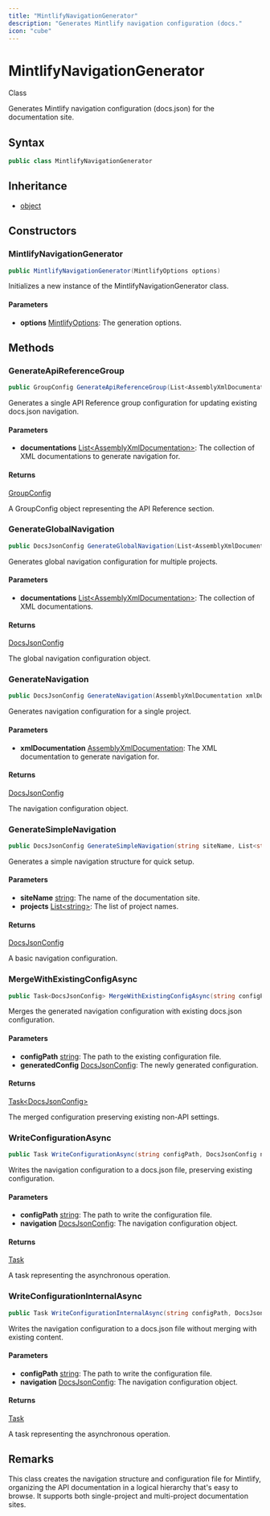 ```yaml
---
title: "MintlifyNavigationGenerator"
description: "Generates Mintlify navigation configuration (docs."
icon: "cube"
---
```


# MintlifyNavigationGenerator

<Badge variant="outline">Class</Badge>

Generates Mintlify navigation configuration (docs.json) for the documentation site.

## Syntax

```csharp
public class MintlifyNavigationGenerator
```

## Inheritance

- [object](https://learn.microsoft.com/dotnet/api/system.object)

## Constructors

### MintlifyNavigationGenerator

```csharp
public MintlifyNavigationGenerator(MintlifyOptions options)
```

Initializes a new instance of the MintlifyNavigationGenerator class.

#### Parameters

- **options** [MintlifyOptions](/api-reference/cloudnimble/easyaf/codegen/mintlify/mintlifyoptions): The generation options.


## Methods

### GenerateApiReferenceGroup

```csharp
public GroupConfig GenerateApiReferenceGroup(List<AssemblyXmlDocumentation> documentations)
```

Generates a single API Reference group configuration for updating existing docs.json navigation.

#### Parameters

- **documentations** [List&lt;AssemblyXmlDocumentation&gt;](https://learn.microsoft.com/dotnet/api/system.collections.generic.list-1): The collection of XML documentations to generate navigation for.

#### Returns

[GroupConfig](/api-reference/cloudnimble/easyaf/codegen/mintlify/models/groupconfig)

A GroupConfig object representing the API Reference section.

### GenerateGlobalNavigation

```csharp
public DocsJsonConfig GenerateGlobalNavigation(List<AssemblyXmlDocumentation> documentations)
```

Generates global navigation configuration for multiple projects.

#### Parameters

- **documentations** [List&lt;AssemblyXmlDocumentation&gt;](https://learn.microsoft.com/dotnet/api/system.collections.generic.list-1): The collection of XML documentations.

#### Returns

[DocsJsonConfig](/api-reference/cloudnimble/easyaf/codegen/mintlify/models/docsjsonconfig)

The global navigation configuration object.

### GenerateNavigation

```csharp
public DocsJsonConfig GenerateNavigation(AssemblyXmlDocumentation xmlDocumentation)
```

Generates navigation configuration for a single project.

#### Parameters

- **xmlDocumentation** [AssemblyXmlDocumentation](/api-reference/cloudnimble/easyaf/xmldocumentation/assemblyxmldocumentation): The XML documentation to generate navigation for.

#### Returns

[DocsJsonConfig](/api-reference/cloudnimble/easyaf/codegen/mintlify/models/docsjsonconfig)

The navigation configuration object.

### GenerateSimpleNavigation

```csharp
public DocsJsonConfig GenerateSimpleNavigation(string siteName, List<string> projects)
```

Generates a simple navigation structure for quick setup.

#### Parameters

- **siteName** [string](https://learn.microsoft.com/dotnet/api/system.string): The name of the documentation site.
- **projects** [List&lt;string&gt;](https://learn.microsoft.com/dotnet/api/system.collections.generic.list-1): The list of project names.

#### Returns

[DocsJsonConfig](/api-reference/cloudnimble/easyaf/codegen/mintlify/models/docsjsonconfig)

A basic navigation configuration.

### MergeWithExistingConfigAsync

```csharp
public Task<DocsJsonConfig> MergeWithExistingConfigAsync(string configPath, DocsJsonConfig generatedConfig)
```

Merges the generated navigation configuration with existing docs.json configuration.

#### Parameters

- **configPath** [string](https://learn.microsoft.com/dotnet/api/system.string): The path to the existing configuration file.
- **generatedConfig** [DocsJsonConfig](/api-reference/cloudnimble/easyaf/codegen/mintlify/models/docsjsonconfig): The newly generated configuration.

#### Returns

[Task&lt;DocsJsonConfig&gt;](https://learn.microsoft.com/dotnet/api/system.threading.tasks.task-1)

The merged configuration preserving existing non-API settings.

### WriteConfigurationAsync

```csharp
public Task WriteConfigurationAsync(string configPath, DocsJsonConfig navigation)
```

Writes the navigation configuration to a docs.json file, preserving existing configuration.

#### Parameters

- **configPath** [string](https://learn.microsoft.com/dotnet/api/system.string): The path to write the configuration file.
- **navigation** [DocsJsonConfig](/api-reference/cloudnimble/easyaf/codegen/mintlify/models/docsjsonconfig): The navigation configuration object.

#### Returns

[Task](https://learn.microsoft.com/dotnet/api/system.threading.tasks.task)

A task representing the asynchronous operation.

### WriteConfigurationInternalAsync

```csharp
public Task WriteConfigurationInternalAsync(string configPath, DocsJsonConfig navigation)
```

Writes the navigation configuration to a docs.json file without merging with existing content.

#### Parameters

- **configPath** [string](https://learn.microsoft.com/dotnet/api/system.string): The path to write the configuration file.
- **navigation** [DocsJsonConfig](/api-reference/cloudnimble/easyaf/codegen/mintlify/models/docsjsonconfig): The navigation configuration object.

#### Returns

[Task](https://learn.microsoft.com/dotnet/api/system.threading.tasks.task)

A task representing the asynchronous operation.


## Remarks

This class creates the navigation structure and configuration file for Mintlify,
organizing the API documentation in a logical hierarchy that's easy to browse.
It supports both single-project and multi-project documentation sites.

